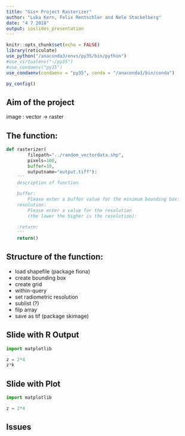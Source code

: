 ```yaml
---
title: "Gis+ Project Rasterizer"
author: "Luka Kern, Felix Rentschler and Nele Stackelberg"
date: "4 7 2018"
output: ioslides_presentation
---
```


```r
knitr::opts_chunk$set(echo = FALSE)
library(reticulate)
use_python("/anaconda3/envs/py35/bin/python")
#use_virtualenv("~/py35")
#use_condaenv("py35")
use_condaenv(condaenv = "py35", conda = "/anaconda3/bin/conda")

py_config()
```

## Aim of the project
image :
vector -> raster

## The function:
```python
def rasterizer(
        filepath="../random_vectordata.shp",
        pixels=100,
        buffer=10,
        outputname="output.tiff"):
    '''
    description of function

    buffer: 
        Please enter a buffer value for the minimum bounding box:
    resolution: 
        Please enter a value for the resolution 
        (the lower the higher is the resolution):
        
    :return:
    '''
    return()
```

## Structure of the function:
- load shapefile (package fiona)
- create bounding box
- create grid
- within-query  
- set radiometric resolution
- sublist (?)
- filp array
- save as tif (package skimage)

## Slide with R Output
```python
import matplotlib

z = 2*4
z*k
```


## Slide with Plot
```python
import matplotlib

z = 2*4
```

## Issues
